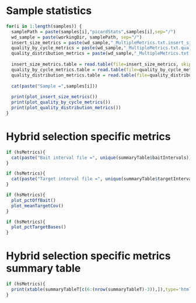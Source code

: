 Sample statistics
========================================================

```r
for(i in 1:length(samples)) {
  samplePath = paste(samples[i],"picardStats",samples[i],sep="/")
  wd_sample = paste(workingDir, samplePath, sep="/")
  insert_size_metrics = paste(wd_sample,"_MultipleMetrics.txt.insert_size_metrics", sep="")
  quality_by_cycle_metrics = paste(wd_sample,"_MultipleMetrics.txt.quality_by_cycle_metrics", sep="")
  quality_distribution_metrics = paste(wd_sample,"_MultipleMetrics.txt.quality_distribution_metrics", sep="")
  
  insert_size_metrics.table = read.table(file=insert_size_metrics, skip=10, head=TRUE)
  quality_by_cycle_metrics.table = read.table(file=quality_by_cycle_metrics, head=TRUE)
  quality_distribution_metrics.table = read.table(file=quality_distribution_metrics, head=TRUE)
  
  cat(paste("Sample =",samples[i]))
  
  print(plot_insert_size_metrics())
  print(plot_quality_by_cycle_metrics())
  print(plot_quality_distribution_metrics())
}
```

Hybrid selection specific metrics
========================================================
```r
if (hsMetrics){
  cat(paste("Bait interval file =", unique(summaryTable$baitIntervals)))
}
```
```r
if (hsMetrics){
  cat(paste("Target interval file =", unique(summaryTable$targetIntervals)))
}
```

```r
if (hsMetrics){
  plot_pctOffBait()
  plot_meanTargetCov()
}
```

```r
if (hsMetrics){
  plot_pctTargetBases()
}
```

Hybrid selection specific metrics summary table
========================================================

```r
if (hsMetrics){
  print(xtable(summaryTableT[c(6:(nrow(summaryTableT)-3)),]),type='html')
}
```